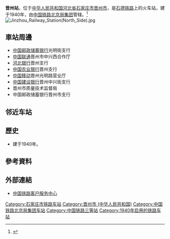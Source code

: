 {{noteTA
|1=zh-cn:始发车次; zh-hk:列車班次;
|2=zh-cn:车次; zh-hk:班次;
}}
{{Infobox China railway station
| 车站名称 = 晋州站
| 图片 = Jinzhou Railway Station(South Side).jpg
| 图片介绍 = 晋州站站房（南侧）
| 其他名称 = 
| 车站拼音 = Jinzhou
| 英文名称 = Jinzhou Railway Station
| 车站代码 = 26135
| 电报码 = JXP
| 拼音码 = JZH
| 车站地址 = [[河北省|河北省]][[石家庄市|石家庄市]][[晋州市|晋州市]][[晋州镇|晋州镇]]光明街1号
| 归属 = [[中国铁路北京局集团|中国铁路北京局集团]]
| 车站等级 = [[三等站_(中铁)|三等站]]
| 线路 = [[石德铁路|石德铁路]]
| 月台数目 = 
| 站台面 = 
| 股道数目 = 
| 网站 = 
| name = 
| address = {{Coord|38.026621|N|115.038536|E}}
}}
'''晋州站'''，位于[[中华人民共和国|中华人民共和国]][[河北省|河北省]][[石家庄市|石家庄市]][[晋州市_(中华人民共和国)|晋州市]]，是[[石德铁路|石德铁路]]上的火车站，建于1940年，由[[中国铁路北京局集团|中国铁路北京局集团]]管辖。<ref>{{Cite web|title=晋州火车站介绍|url=http://search.huochepiao.com/huochezhan/jieshao/1898.htm|accessdate=2020-07-09|publisher=火车票网|archive-date=2020-01-26|archive-url=https://web.archive.org/web/20200126125101/http://search.huochepiao.com/huochezhan/jieshao/1898.htm|dead-url=no}}</ref>
[[File:Jinzhou_Railway_Station(North_Side).jpg|thumb]]
==車站周邊==
* [[中国邮政储蓄银行|中国邮政储蓄银行]]光明街支行
* [[中国联通|中国联通]]晋州市中兴西合作厅
* [[河北银行|河北银行]]晋州支行
* [[中国农业银行|中国农业银行]]晋州支行
* [[中国移动|中国移动]]晋州光明路营业厅
* [[中国建设银行|中国建设银行]]晋州中兴街支行
* 晋州市质量技术监督局
* 中国邮政储蓄银行晋州市支行

==邻近车站==
{{start rail box|[[中国铁路|中国铁路]]}}
{{s-inop|[[辛集站|辛集站]]}}
{{s-line|[[石德铁路|石德铁路]]}}
{{s-inop|[[藁城站|藁城站]]}}
{{end box}}

==歷史==
* 建于1940年。
==參考資料==
{{reflist}}
==外部連結==
* [http://www.12306.cn/mormhweb/ 中国铁路客户服务中心] {{Wayback|url=http://www.12306.cn/mormhweb/ |date=20180205163941 }}
{{China-rail-stub}}
{{河北小作品}}
{{石德铁路}}
[[Category:石家庄市铁路车站|Category:石家庄市铁路车站]]
[[Category:晋州市_(中华人民共和国)|Category:晋州市 (中华人民共和国)]]
[[Category:中国铁路北京局集团车站|Category:中国铁路北京局集团车站]]
[[Category:中国铁路三等站|Category:中国铁路三等站]]
[[Category:1940年启用的铁路车站|Category:1940年启用的铁路车站]]